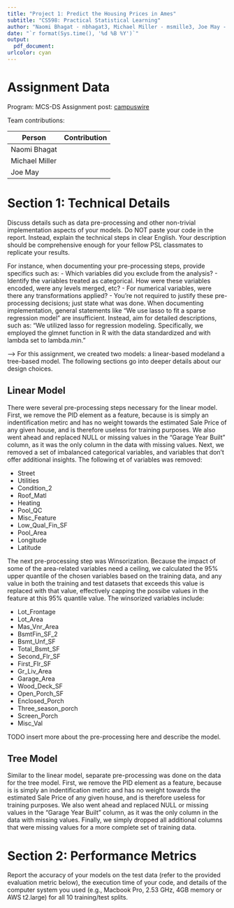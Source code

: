 ```yaml
---
title: "Project 1: Predict the Housing Prices in Ames"
subtitle: "CS598: Practical Statistical Learning"
author: "Naomi Bhagat - nbhagat3, Michael Miller - msmille3, Joe May - jemay3"
date: "`r format(Sys.time(), '%d %B %Y')`"
output:
  pdf_document:
urlcolor: cyan
---
```


# Assignment Data

Program: MCS-DS
Assignment post: [campuswire](https://campuswire.com/c/G06C55090/feed/193)


Team contributions:

| Person         | Contribution                                |
|----------------|---------------------------------------------|
| Naomi Bhagat   |                                             |
| Michael Miller |                                             |
| Joe May        |                                             |

# Section 1: Technical Details

Discuss details such as data pre-processing and other non-trivial implementation aspects of your models. Do NOT paste your code in the report. Instead, explain the technical steps in clear English. Your description should be comprehensive enough for your fellow PSL classmates to replicate your results.

For instance, when documenting your pre-processing steps, provide specifics such as:
- Which variables did you exclude from the analysis?
- Identify the variables treated as categorical. How were these variables encoded, were any levels merged, etc?
- For numerical variables, were there any transformations applied?
- You’re not required to justify these pre-processing decisions; just state what was done.
When documenting implementation, general statements like “We use lasso to fit a sparse regression model” are insufficient. Instead, aim for detailed descriptions, such as: “We utilized lasso for regression modeling. Specifically, we employed the glmnet function in R with the data standardized and with lambda set to lambda.min.”

--> For this assignment, we created two models: a linear-based modeland a tree-based model. The following sections go into deeper details about our design choices.

## Linear Model

There were several pre-processing steps necessary for the linear model. First, we remove the PID element as a feature, 
because is is simply an indentification metirc and has no weight towards the estimated Sale Price of any given house, 
and is therefore useless for training purposes. We also went ahead and replaced NULL or missing values in the "Garage 
Year Built" column, as it was the only column in the data with missing values. Next, we removed a set of imbalanced
categorical variables, and variables that don't offer additional insights. The following et of variables was removed:

- Street
- Utilities
- Condition_2
- Roof_Matl
- Heating
- Pool_QC
- Misc_Feature
- Low_Qual_Fin_SF
- Pool_Area
- Longitude
- Latitude

The next pre-processing step was Winsorization. Because the impact of some of the area-related variables need a ceiling,
we calculated the 95% upper quantile of the chosen variables based on the training data, and any value in both the 
training and test datasets that exceeds this value is replaced with that value, effectively capping the possibe values 
in the feature at this 95% quantile value. The winsorized variables include:

- Lot_Frontage
- Lot_Area
- Mas_Vnr_Area
- BsmtFin_SF_2
- Bsmt_Unf_SF
- Total_Bsmt_SF
- Second_Flr_SF
- First_Flr_SF
- Gr_Liv_Area
- Garage_Area
- Wood_Deck_SF
- Open_Porch_SF
- Enclosed_Porch
- Three_season_porch
- Screen_Porch
- Misc_Val

TODO insert more about the pre-processing here and describe the model. 

## Tree Model

Similar to the linear model, separate pre-processing was done on the data for the tree model. First, we remove the PID
element as a feature, because is is simply an indentification metirc and has no weight towards the estimated Sale Price 
of any given house, and is therefore useless for training purposes. We also went ahead and replaced NULL or missing 
values in the "Garage Year Built" column, as it was the only column in the data with missing values. Finally, we simply
dropped all additional columns that were missing values for a more complete set of training data.

# Section 2: Performance Metrics

Report the accuracy of your models on the test data (refer to the provided evaluation metric below), the execution time of your code, and details of the computer system you used (e.g., Macbook Pro, 2.53 GHz, 4GB memory or AWS t2.large) for all 10 training/test splits.
